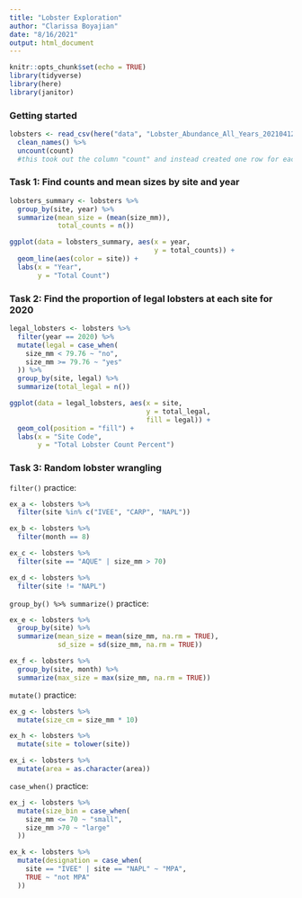 ```yaml
---
title: "Lobster Exploration"
author: "Clarissa Boyajian"
date: "8/16/2021"
output: html_document
---
```


```r
knitr::opts_chunk$set(echo = TRUE)
library(tidyverse)
library(here)
library(janitor)
```

### Getting started
```r
lobsters <- read_csv(here("data", "Lobster_Abundance_All_Years_20210412.csv"), na = c("-9999", "")) %>% 
  clean_names() %>% 
  uncount(count)
  #this took out the column "count" and instead created one row for each observation    condensed into the "count" column
```

### Task 1: Find counts and mean sizes by site and year
```r
lobsters_summary <- lobsters %>% 
  group_by(site, year) %>% 
  summarize(mean_size = (mean(size_mm)),
            total_counts = n())

ggplot(data = lobsters_summary, aes(x = year,
                                    y = total_counts)) +
  geom_line(aes(color = site)) +
  labs(x = "Year",
       y = "Total Count")
```

### Task 2: Find the proportion of legal lobsters at each site for 2020
```r
legal_lobsters <- lobsters %>% 
  filter(year == 2020) %>% 
  mutate(legal = case_when(
    size_mm < 79.76 ~ "no",
    size_mm >= 79.76 ~ "yes"
  )) %>% 
  group_by(site, legal) %>% 
  summarize(total_legal = n())

ggplot(data = legal_lobsters, aes(x = site,
                                  y = total_legal,
                                  fill = legal)) +
  geom_col(position = "fill") +
  labs(x = "Site Code",
       y = "Total Lobster Count Percent")
```

### Task 3: Random lobster wrangling
`filter()` practice:
```r
ex_a <- lobsters %>% 
  filter(site %in% c("IVEE", "CARP", "NAPL"))

ex_b <- lobsters %>% 
  filter(month == 8)

ex_c <- lobsters %>% 
  filter(site == "AQUE" | size_mm > 70)

ex_d <- lobsters %>% 
  filter(site != "NAPL")
```

`group_by() %>% summarize()` practice:
```r
ex_e <- lobsters %>% 
  group_by(site) %>% 
  summarize(mean_size = mean(size_mm, na.rm = TRUE),
            sd_size = sd(size_mm, na.rm = TRUE))

ex_f <- lobsters %>% 
  group_by(site, month) %>% 
  summarize(max_size = max(size_mm, na.rm = TRUE))
```

`mutate()` practice:
```r
ex_g <- lobsters %>% 
  mutate(size_cm = size_mm * 10)

ex_h <- lobsters %>% 
  mutate(site = tolower(site))

ex_i <- lobsters %>% 
  mutate(area = as.character(area))
```

`case_when()` practice:
```r
ex_j <- lobsters %>% 
  mutate(size_bin = case_when(
    size_mm <= 70 ~ "small",
    size_mm >70 ~ "large"
  ))

ex_k <- lobsters %>% 
  mutate(designation = case_when(
    site == "IVEE" | site == "NAPL" ~ "MPA",
    TRUE ~ "not MPA"
  ))
```




